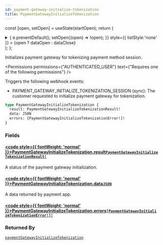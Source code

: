 ```yaml
---
id: payment-gateway-initialize-tokenization
title: PaymentGatewayInitializeTokenization
---
```






const [open, setOpen] = useState(startOpen);
return (
<details {...(open ? { open: true } : {})} className="details" style={{ border:'none', boxShadow:'none', background:'var(--ifm-background-color)' }}>
<summary
onClick={(e) => {
e.preventDefault();
setOpen((open) => !open);
}}
style={{ listStyle:'none' }} >
{open ? dataOpen : dataClose}
</summary>
{open && children}
</details>
);
};

Initializes payment gateway for tokenizing payment method session.


<Permissions permissions={"AUTHENTICATED_USER"} text={"Requires one of the following permissions"} />


Triggers the following webhook events:

- PAYMENT_GATEWAY_INITIALIZE_TOKENIZATION_SESSION (sync): The customer requested to initialize payment gateway for tokenization.

```graphql
type PaymentGatewayInitializeTokenization {
  result: PaymentGatewayInitializeTokenizationResult!
  data: JSON
  errors: [PaymentGatewayInitializeTokenizationError!]!
}
```

### Fields

#### [<code style={{ fontWeight: 'normal' }}>PaymentGatewayInitializeTokenization.<b>result</b></code>](#)<Bullet />[`PaymentGatewayInitializeTokenizationResult!`](../../../api-reference/payments/enums/payment-gateway-initialize-tokenization-result.mdx) <Badge class="badge badge--secondary" text="non-null"/> <Badge class="badge badge--secondary" text="enum"/> <Badge class="badge badge--secondary" text="payments"/>

A status of the payment gateway initialization.

#### [<code style={{ fontWeight: 'normal' }}>PaymentGatewayInitializeTokenization.<b>data</b></code>](#)<Bullet />[`JSON`](../../../api-reference/miscellaneous/scalars/json.mdx) <Badge class="badge badge--secondary" text="scalar"/> <Badge class="badge badge--secondary" text="miscellaneous"/>

A data returned by payment app.

#### [<code style={{ fontWeight: 'normal' }}>PaymentGatewayInitializeTokenization.<b>errors</b></code>](#)<Bullet />[`[PaymentGatewayInitializeTokenizationError!]!`](../../../api-reference/payments/objects/payment-gateway-initialize-tokenization-error.mdx) <Badge class="badge badge--secondary" text="non-null"/> <Badge class="badge badge--secondary" text="object"/> <Badge class="badge badge--secondary" text="payments"/>

### Returned By

[`paymentGatewayInitializeTokenization`](../../../api-reference/payments/mutations/payment-gateway-initialize-tokenization.mdx) <Badge class="badge badge--secondary" text="mutation"/>

